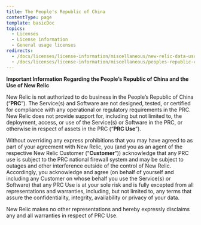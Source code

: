 ```yaml
---
title: The People's Republic of China
contentType: page
template: basicDoc
topics:
  - Licenses
  - License information
  - General usage licenses
redirects:
  - /docs/licenses/license-information/miscellaneous/new-relic-data-usage-limits-peoples-republic-china
  - /docs/licenses/license-information/miscellaneous/peoples-republic-china
---
```


**Important Information Regarding the People’s Republic of China and the Use of New Relic**

New Relic is not authorized to do business in the People’s Republic of China (“**PRC**”). The Service(s) and Software are not designed, tested, or certified for compliance with any operational or regulatory requirements in the PRC. New Relic does not provide support for, including but not limited to, the deployment, access, or use of the Service(s) or Software in the PRC, or otherwise in respect of assets in the PRC (“**PRC Use**”).

Without overriding any express prohibitions that you may have agreed to as part of your agreement with New Relic, you (and you as an agent of the respective New Relic Customer ("**Customer**")) acknowledge that any PRC use is subject to the PRC national firewall system and may be subject to outages and other interference outside of the control of New Relic. Accordingly, you acknowledge and agree (on behalf of yourself and including any Customer on whose behalf you use the Service(s) or Software) that any PRC Use is at your sole risk and is fully excepted from all representations and warranties, including, but not limited to, any terms that assure the confidentiality, integrity, availability or privacy of your data.

New Relic makes no other representations and hereby expressly disclaims any and all warranties in respect of PRC Use.
